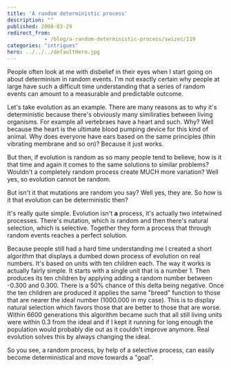 ```yaml
---
title: 'A random deterministic process'
description: ""
published: 2008-03-29
redirect_from: 
            - /blog/a-random-deterministic-process/swizec/119
categories: "intrigues"
hero: ../../../defaultHero.jpg
---
```


People often look at me with disbelief in their eyes when I start going on about determinism in random events. I'm not exactly certain why people at large have such a difficult time understanding that a series of random events can amount to a measurable and predictable outcome.

Let's take evolution as an example. There are many reasons as to why it's deterministic because there's obviously many similiraties between living organisms. For example all vertebraes have a heart and such. Why? Well because the heart is the ultimate blood pumping device for this kind of animal. Why does everyone have ears based on the same principles (thin vibrating membrane and so on)? Because it just works.

But then, if evolution is random as so many people tend to believe, how is it that time and again it comes to the same solutions to similar problems? Wouldn't a completely random process create MUCH more variation? Well yes, so evolution cannot be random.

But isn't it that mutations are random you say? Well yes, they are. So how is it that evolution can be deterministic then?

It's really quite simple. Evolution isn't **a** process, it's actually two intetwined processes. There's mutation, which is random and then there's natural selection, which is selective. Together they form a process that through random events reaches a perfect solution.

Because people still had a hard time understanding me I created a short algorithm that displays a dumbed down process of evolution on real numbers. It's based on units with ten children each. The way it works is actually fairly simple. It starts with a single unit that is a number 1. Then produces its ten children by applying adding a random number between -0.300 and 0.300. There is a 50% chance of this delta being negative. Once the ten children are produced it applies the same "breed" function to those that are nearer the ideal number (1000.000 in my case). This is to display natural selection which favors those that are better to those that are worse. Within 6600 generations this algorithm became such that all still living units were within 0.3 from the ideal and if I kept it running for long enough the population would probably die out as it couldn't improve anymore. Real evolution solves this by always changing the ideal.

So you see, a random process, by help of a selective process, can easily become deterministical and move towards a "goal".
